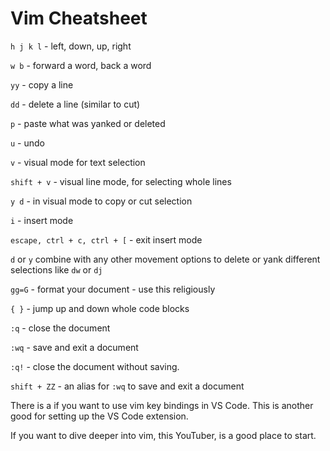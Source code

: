 
# Vim Cheatsheet

`h j k l` - left, down, up, right

`w b` - forward a word, back a word

`yy` - copy a line

`dd` - delete a line (similar to cut)

`p` - paste what was yanked or deleted

`u` - undo

`v` - visual mode for text selection

`shift + v` - visual line mode, for selecting whole lines

`y d` - in visual mode to copy or cut selection

`i` - insert mode

`escape, ctrl + c, ctrl + [` - exit insert mode

`d` or `y` combine with any other movement options to delete or yank different selections like `dw` or `dj`

`gg=G` - format your document - use this religiously

`{ }` - jump up and down whole code blocks

`:q` - close the document

`:wq` - save and exit a document

`:q!` - close the document without saving.

`shift + ZZ` - an alias for `:wq` to save and exit a document

There is a <LinkWithIcon to="https://marketplace.visualstudio.com/items?itemName=vscodevim.vim" text="vim VS Code extension" /> if you want to use vim key bindings in VS Code. This is another good <LinkWithIcon to="https://marketplace.visualstudio.com/items?itemName=vscodevim.vim" text="vim VS Code extension" /> for setting up the VS Code extension.

If you want to dive deeper into vim, this YouTuber, <LinkWithIcon to="https://www.youtube.com/@ThePrimeagen" text="The Primeagen" /> is a good place to start.
